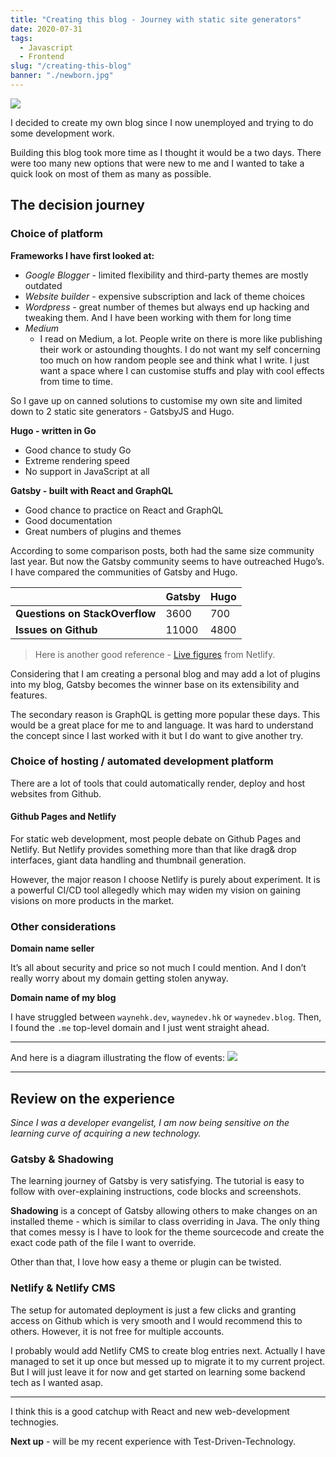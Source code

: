```yaml
---
title: "Creating this blog - Journey with static site generators"
date: 2020-07-31
tags:
  - Javascript
  - Frontend
slug: "/creating-this-blog"
banner: "./newborn.jpg"
---
```


![](./newborn.jpg)

I decided to create my own blog since I now unemployed and trying to do some development work. 

Building this blog took more time as I thought it would be a two days. 
There were too many new options that were new to me and I wanted to take a quick look on most of them as many as possible.


## The decision journey

### Choice of platform

**Frameworks I have first looked at:**
- *Google Blogger* - limited flexibility and third-party themes are mostly outdated
- *Website builder* - expensive subscription and lack of theme choices
- *Wordpress* - great number of themes but always end up hacking and tweaking them. And I have been working with them for long time
- *Medium*
  - I read on Medium, a lot. People write on there is more like publishing their work or astounding thoughts. I do not want my self concerning too much on how random people see and think what I write. I just want a space where I can customise stuffs and play with cool effects from time to time.

So I gave up on canned solutions to customise my own site and limited down to 2 static site generators - GatsbyJS and Hugo.

**Hugo - written in Go**
- Good chance to study Go
- Extreme rendering speed
- No support in JavaScript at all

**Gatsby - built with React and GraphQL**
- Good chance to practice on React and GraphQL
- Good documentation
- Great numbers of plugins and themes

According to some comparison posts, both had the same size community last year. But now the Gatsby community seems to have outreached Hugo’s. 
I have compared the communities of Gatsby and Hugo.

|  | Gatsby | Hugo  |
| -- |-------------|-----|
| **Questions on StackOverflow**  | 3600        | 700         |
| **Issues on Github**            | 11000       | 4800        |

> Here is another good reference - [Live figures](https://www.staticgen.com/)  from Netlify.

Considering that I am creating a personal blog and may add a lot of plugins into my blog, Gatsby becomes the winner base on its extensibility and features.

The secondary reason is GraphQL is getting more popular these days. This would be a great place for me to and language.
It was hard to understand the concept since I last worked with it but I do want to give another try.

### Choice of hosting / automated development platform

There are a lot of tools that could automatically render, deploy and host websites from Github.

#### Github Pages and Netlify
For static web development, most people debate on Github Pages and Netlify. 
But Netlify provides something more than that like drag& drop interfaces, giant data handling and thumbnail generation.

However, the major reason I choose Netlify is purely about experiment.
It is a powerful CI/CD tool allegedly which may widen my vision on gaining visions on more products in the market.

### Other considerations

**Domain name seller**

It’s all about security and price so not much I could mention. And I don’t really worry about my domain getting stolen anyway.

**Domain name of my blog**

I have struggled between `waynehk.dev`, `waynedev.hk` or `waynedev.blog`.
Then, I found the `.me` top-level domain and I just went straight ahead.

- - -

And here is a diagram illustrating the flow of events:
![](./GatsbyBlog_EPC.jpg)

- - -

## Review on the experience
*Since I was a developer evangelist, I am now being sensitive on the learning curve of acquiring a new technology.*

### Gatsby & Shadowing
The learning journey of Gatsby is very satisfying. The tutorial is easy to follow with over-explaining instructions, code blocks and screenshots. 

**Shadowing** is a concept of Gatsby allowing others to make changes on an installed theme - which is similar to class overriding in Java. 
The only thing that comes messy is I have to look for the theme sourcecode and create the exact code path of the file I want to override. 

Other than that, I love how easy a theme or plugin can be twisted.

### Netlify & Netlify CMS
The setup for automated deployment is just a few clicks and granting access on Github which is very smooth and I would recommend this to others.
However, it is not free for multiple accounts.

I probably would add Netlify CMS to create blog entries next.
Actually I have managed to set it up once but messed up to migrate it to my current project. 
But I will just leave it for now and get started on learning some backend tech as I wanted asap.

-----
I think this is a good catchup with React and new web-development technogies.

**Next up** - will be my recent experience with Test-Driven-Technology.
